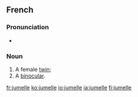 ==French==

===Pronunciation===
*{{audio|Fr-jumelle.ogg|audio}}

===Noun===
{{fr-noun|f}}

# A female [[twin]]; {{feminine of|[[jumeau]]|nocap=1}}
# A [[binocular]].

[[fr:jumelle]]
[[ko:jumelle]]
[[io:jumelle]]
[[ja:jumelle]]
[[fi:jumelle]]